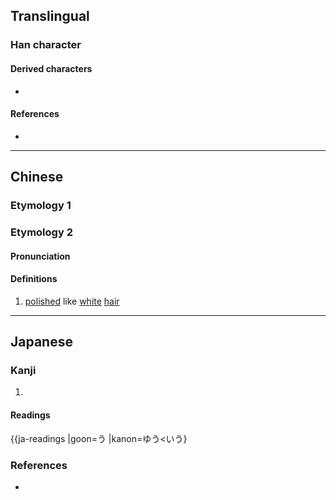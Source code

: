 {{also|優}}
{{character info/new}}
==Translingual==

===Han character===
{{Han char|rn=9|rad=人|as=04|sn=6|four=23214|canj=OIKU|ids=⿰亻尤}}

====Derived characters====
* {{l|mul|𥙜}}

====References====
* {{Han ref|kx=0096.121|dkj=00454|hdz=10120.020|uh=4F18|ud=20248|bh=C9AC|bd=51628}}

----

==Chinese==
===Etymology 1===
{{zh-see|優}}

===Etymology 2===
{{zh-forms}}

====Pronunciation====
{{zh-pron
|m=yóu
|cat=a
}}

====Definitions====
{{zh-hanzi}}

# {{zh-hg}} {{lb|zh|of {{w|Five Grains}}}} [[polished]] like [[white]] [[hair]]

----

==Japanese==

===Kanji===
{{ja-kanji|grade=|rs=人04}}

# {{defn|lang=ja|sort=人04}}

====Readings====
{{ja-readings
|goon=う
|kanon=ゆう<いう}

===References===
* {{R:Koseki Moji|005470}}